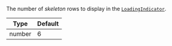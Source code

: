 The number of *skeleton* rows to display in the [`LoadingIndicator`](#loadingindicator).

| Type | Default |
| - | - |
| number | 6 |
